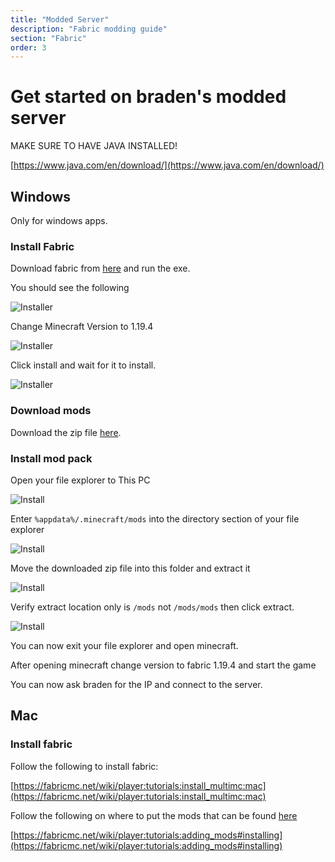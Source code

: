 ```yaml
---
title: "Modded Server"
description: "Fabric modding guide"
section: "Fabric"
order: 3
---
```


# Get started on braden's modded server

MAKE SURE TO HAVE JAVA INSTALLED!

[https://www.java.com/en/download/](https://www.java.com/en/download/)

## Windows

Only for windows apps.

### Install Fabric

Download fabric from [here](https://maven.fabricmc.net/net/fabricmc/fabric-installer/0.11.2/fabric-installer-0.11.2.exe) and run the exe.

You should see the following

![Installer](/img/fabric_installed_first.png)

Change Minecraft Version to 1.19.4

![Installer](/img/fabric_installed_second.png)

Click install and wait for it to install.

![Installer](/img/fabric_installed_third.png)

### Download mods

Download the zip file [here](https://drive.proton.me/urls/N9AFF6AF48#tMvr75a6HqBN).

### Install mod pack

Open your file explorer to This PC

![Install](/img/install_modpack_first.png)

Enter `%appdata%/.minecraft/mods` into the directory section of your file explorer

![Install](/img/install_modpack_second.png)

Move the downloaded zip file into this folder and extract it

![Install](/img/install_modpack_third.png)

Verify extract location only is `/mods` not `/mods/mods` then click extract.

![Install](/img/install_modpack_fourth.png)

You can now exit your file explorer and open minecraft.

After opening minecraft change version to fabric 1.19.4 and start the game

You can now ask braden for the IP and connect to the server.

## Mac

### Install fabric

Follow the following to install fabric:

[https://fabricmc.net/wiki/player:tutorials:install_multimc:mac](https://fabricmc.net/wiki/player:tutorials:install_multimc:mac)

Follow the following on where to put the mods that can be found [here](https://drive.proton.me/urls/N9AFF6AF48#tMvr75a6HqBN)

[https://fabricmc.net/wiki/player:tutorials:adding_mods#installing](https://fabricmc.net/wiki/player:tutorials:adding_mods#installing)
